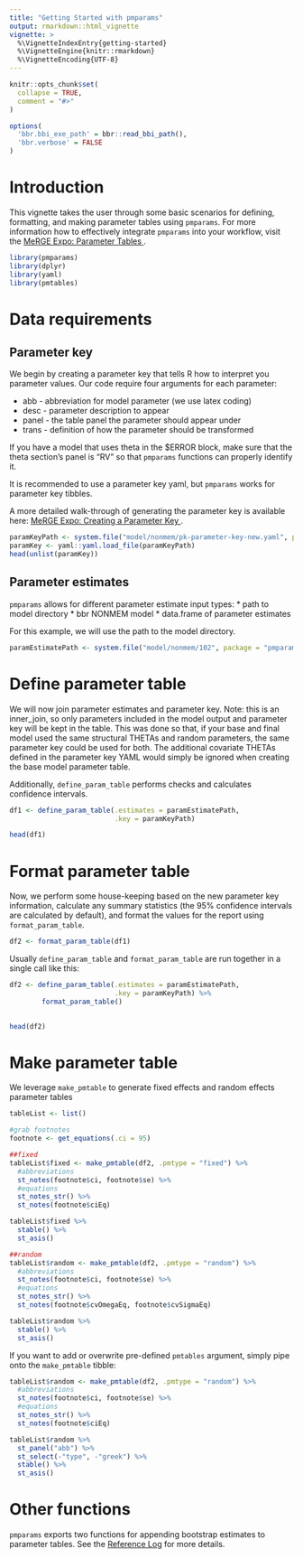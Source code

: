 ```yaml
---
title: "Getting Started with pmparams"
output: rmarkdown::html_vignette
vignette: >
  %\VignetteIndexEntry{getting-started}
  %\VignetteEngine{knitr::rmarkdown}
  %\VignetteEncoding{UTF-8}
---
```


```r
knitr::opts_chunk$set(
  collapse = TRUE,
  comment = "#>"
)

options(
  'bbr.bbi_exe_path' = bbr::read_bbi_path(),
  'bbr.verbose' = FALSE
)
```

# Introduction

This vignette takes the user through some basic scenarios for defining, formatting, and making parameter tables using `pmparams`. For more information how to effectively integrate `pmparams` into your workflow, visit the 
<a href="https://merge.metrumrg.com/expo/expo1-nonmem-foce/posts/parameter-tables.html" target="_blank">
MeRGE Expo: Parameter Tables </a>.

```r
library(pmparams)
library(dplyr)
library(yaml)
library(pmtables)
```


# Data requirements

## Parameter key

We begin by creating a parameter key that tells R how to interpret you parameter values. Our code require four arguments for each parameter:

* abb - abbreviation for model parameter (we use latex coding)
* desc - parameter description to appear
* panel - the table panel the parameter should appear under
* trans - definition of how the parameter should be transformed

If you have a model that uses theta in the $ERROR block, make sure that the theta section's panel is "RV" so that `pmparams` functions can properly identify it. 

It is recommended to use a parameter key yaml, but `pmparams` works for parameter key tibbles. 

A more detailed walk-through of generating the parameter key is available here: <a href="https://merge.metrumrg.com/expo/expo1-nonmem-foce/posts/parameter-key.html" target="_blank">
MeRGE Expo: Creating a Parameter Key </a>. 

```r
paramKeyPath <- system.file("model/nonmem/pk-parameter-key-new.yaml", package = "pmparams")
paramKey <- yaml::yaml.load_file(paramKeyPath)
head(unlist(paramKey))
```

## Parameter estimates

`pmparams` allows for different parameter estimate input types:
* path to model directory
* bbr NONMEM model
* data.frame of parameter estimates

For this example, we will use the path to the model directory.
```r
paramEstimatePath <- system.file("model/nonmem/102", package = "pmparams")
```


# Define parameter table

We will now join parameter estimates and parameter key. Note: this is an inner_join, so only parameters included in the model output and parameter key will be kept in the table. This was done so that, if your base and final model used the same structural THETAs and random parameters, the same parameter key could be used for both. The additional covariate THETAs defined in the parameter key YAML would simply be ignored when creating the base model parameter table.

Additionally, `define_param_table` performs checks and calculates confidence intervals.

```r
df1 <- define_param_table(.estimates = paramEstimatePath,
                          .key = paramKeyPath)

head(df1)
```

# Format parameter table

Now, we perform some house-keeping based on the new parameter key information, calculate any summary statistics (the 95% confidence intervals are calculated by default), and format the values for the report using `format_param_table`.
```r
df2 <- format_param_table(df1)
```

Usually `define_param_table` and `format_param_table` are run together in a single call like this:

```r
df2 <- define_param_table(.estimates = paramEstimatePath,
                          .key = paramKeyPath) %>% 
        format_param_table()
  

head(df2)
```

# Make parameter table

We leverage `make_pmtable` to generate fixed effects and random effects parameter tables

```r
tableList <- list()

#grab footnotes
footnote <- get_equations(.ci = 95)
```

```r
##fixed
tableList$fixed <- make_pmtable(df2, .pmtype = "fixed") %>% 
  #abbreviations
  st_notes(footnote$ci, footnote$se) %>% 
  #equations
  st_notes_str() %>% 
  st_notes(footnote$ciEq)

tableList$fixed %>%
  stable() %>% 
  st_asis()
```

```r
##random
tableList$random <- make_pmtable(df2, .pmtype = "random") %>% 
  #abbreviations
  st_notes(footnote$ci, footnote$se) %>% 
  #equations
  st_notes_str() %>% 
  st_notes(footnote$cvOmegaEq, footnote$cvSigmaEq)

tableList$random %>% 
  stable() %>%
  st_asis()
```

If you want to add or overwrite pre-defined `pmtables` argument, simply pipe onto the `make_pmtable` tibble:
```r
tableList$random <- make_pmtable(df2, .pmtype = "random") %>% 
  #abbreviations
  st_notes(footnote$ci, footnote$se) %>% 
  #equations
  st_notes_str() %>% 
  st_notes(footnote$ciEq) 

tableList$random %>% 
  st_panel("abb") %>% 
  st_select(-"type", -"greek") %>% 
  stable() %>%
  st_asis()
```

# Other functions
`pmparams` exports two functions for appending bootstrap estimates to parameter tables. See the 
<a href="https://metrumresearchgroup.github.io/pmparams/vignettes/making-bootstrap-parameter-tables.html" 
target="_blank">Reference Log</a> for more details.
